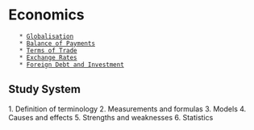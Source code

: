 
= Economics =
	* [[Globalisation]]
	* [[Balance of Payments]]
	* [[Terms of Trade]]
	* [[Exchange Rates]]
	* [[Foreign Debt and Investment]]


== Study System ==

1. Definition of terminology
2. Measurements and formulas
3. Models
4. Causes and effects
5. Strengths and weaknesses
6. Statistics
